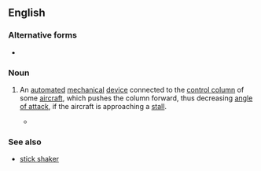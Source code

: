 ==English==
{{wikipedia}}

===Alternative forms===
* {{l|en|stickpusher}}

===Noun===
{{en-noun}}
# {{lb|en|aviation}} An [[automated]] [[mechanical]] [[device]] connected to the [[control column]] of some [[aircraft]], which pushes the column forward, thus decreasing [[angle of attack]], if the aircraft is approaching a [[stall]].
#* {{quote-book|en|date=9 January 2007|author={{w|National Transportation Safety Board}}|title=Aircraft Accident Report: Crash of Pinnacle Airlines Flight 3701, Bombardier CL-600-2B19, N8396A, Jefferson City, Missouri, October 14, 2004|chapter=1.16.1.2 Aerodynamic Stall and Upset Event|url=https://www.ntsb.gov/investigations/AccidentReports/Reports/AAR0701.pdf|archiveurl=https://web.archive.org/web/20220315050317/https://www.ntsb.gov/investigations/AccidentReports/Reports/AAR0701.pdf|archivedate=15 March 2022|accessdate=16 June 2022|page=21|text=By 2154:45, the AOA had increased to the point that both the stickshaker and the '''stickpusher''' activated. The control column moved forward rapidly in response to the activation of the '''stickpusher''', decreasing the pitch angle to -3.5°, the AOA to 0°, and the vertical load to 0 G. The '''stickpusher''' then deactivated, and the flight crew moved the control column past neutral to about 5° ANU, which caused the pitch angle to increase to 8° and the AOA to increase to 11°.}}

===See also===
* [[stick shaker]]
